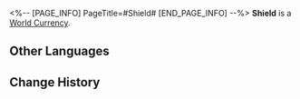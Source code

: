 <%-- [PAGE_INFO]
PageTitle=#Shield#
[END_PAGE_INFO] --%>
{{Item Infobox
|id          = 120001
|image       = Item Shield.png
|type        = World Currency
|invCategory = Valuables
|rarity      = 3
|effect      = The official currency circulating in Belobog. Can be used to purchase goods in Special Stores.
|description = After a long era of blockades, the Overworld and Underworld denizens of Belobog have developed vastly different standards for currency.<br />The current exchange rate of shield to credits is now 1:50... Speaking of, why are credits still an official currency of Belobog? It seems people have already forgotten the answer to this question.
|source1     = [[Exploring Jarilo-VI]]
|source2     = [[Adventure Missions]]
}}
'''Shield''' is a [[World Currency]].

==Other Languages==
{{Other Languages
|en   = Shield
|zhs  = 冬城盾
|zht  = 冬城盾
|ja   = シールド
|ko   = 실드
|es   = Escudo
|fr   = Écus
|ru   = Щиты
|th   = Shield
|vi   = Shield
|de   = Schild
|id   = Shield
|pt   = Brasão
}}

==Change History==
{{Change History|1.0}}